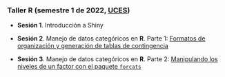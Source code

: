 
<br>
<br>

### Taller R (semestre 1 de 2022, [UCES](https://www.ces.edu.co/))

- **Sesión 1**. Introducción a Shiny

- **Sesión 2**. Manejo de datos categóricos en **R**. Parte 1: [Formatos de organización y generación de tablas de contingencia](Taller_DatosCateg_mar_2022/FormatosDatosCateg.html)

- **Sesión 3**. Manejo de datos categóricos en **R**. Parte 2: [Manipulando los niveles de un factor con el paquete `forcats`](Taller_DatosCateg_mar_2022/FormatosDatosCateg2.html)
